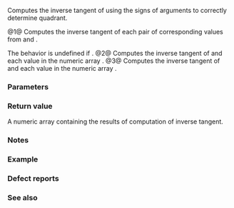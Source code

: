 {{cpp/title|atan2{{small|(std::valarray)}}}}
{{cpp/numeric/valarray/navbar}}
{{dcl begin}}
{{dcl header|valarray}}
{{dcl|num=1|
template&lt; class T &gt; 
std::valarray&lt;T&gt; atan2( const std::valarray&lt;T&gt;&amp; y, const std::valarray&lt;T&gt;&amp; x );
}}
{{dcl|num=2|
template&lt; class T &gt; 
std::valarray&lt;T&gt; atan2( const std::valarray&lt;T&gt;&amp; y,
                        const typename std::valarray&lt;T&gt;::value_type&amp; vx );
}}
{{dcl|num=3|
template&lt; class T &gt; 
std::valarray&lt;T&gt; atan2( const typename std::valarray&lt;T&gt;::value_type&amp; vy,
                        const std::valarray&lt;T&gt;&amp; x );
}}
{{dcl end}}

Computes the inverse tangent of {{c|y / x}} using the signs of arguments to correctly determine quadrant.

@1@ Computes the inverse tangent of each pair of corresponding values from {{c|y}} and {{c|x}}.

The behavior is undefined if {{c|1=x.size() != y.size()}}.
@2@ Computes the inverse tangent of {{c|vx}} and each value in the numeric array {{c|y}}.
@3@ Computes the inverse tangent of {{c|vy}} and each value in the numeric array {{c|x}}.

===Parameters===
{{par begin}}
{{par|x, y|numeric arrays to compute inverse tangent of}}
{{par|vy, vx|values to compute inverse tangent of}}
{{par end}}

===Return value===
A numeric array containing the results of computation of inverse tangent.

===Notes===
{{cpp/numeric/valarray/notes unq|atan2}}

{{cpp/numeric/valarray/notes ret|atan2}}

===Example===
{{example
|code=
#include &lt;algorithm&gt;
#include &lt;cmath&gt;
#include &lt;iomanip&gt;
#include &lt;iostream&gt;
#include &lt;valarray&gt;

void show(char const* title, const std::valarray&lt;double&gt;&amp; va)
{
    std::cout &lt;&lt; title &lt;&lt; ' ';
    std::for_each(std::begin(va), std::end(va), [](const double x)
    { 
        std::cout &lt;&lt; ' ' &lt;&lt; std::right &lt;&lt; std::setw(4) &lt;&lt; x &lt;&lt; "°";
    });
    std::cout &lt;&lt; '\n';
}

const double pi = std::acos(-1.0); // C++20: std::numbers::pi

int main()
{
    auto degrees_to_radians = [](double const&amp; x) { return (pi * x / 180); };
    auto radians_to_degrees = [](double const&amp; x) { return (180 * x / pi); };

    const std::valarray&lt;double&gt; degrees{-90, -60, -45, -30, 0, 30, 45, 60, 90};
    const std::valarray&lt;double&gt; radians = degrees.apply(degrees_to_radians);

    const auto sin = std::sin(radians);
    const auto cos = std::cos(radians);

    show("(1)", std::atan2(sin, cos).apply(radians_to_degrees));
    show("(2)", std::atan2(sin/cos, 1.0).apply(radians_to_degrees));
    show("(3)", std::atan2(1.0, cos/sin).apply(radians_to_degrees));
}
|output=
(1)   -90°  -60°  -45°  -30°    0°   30°   45°   60°   90°
(2)   -90°  -60°  -45°  -30°    0°   30°   45°   60°   90°
(3)    90°  120°  135°  150°    0°   30°   45°   60°   90°
}}

=== Defect reports ===
{{dr list begin}}
{{dr list item|wg=lwg|dr=3074|std=C++98|before={{tt|T}} is deduced from both the scalar and the {{tt|valarray}} for {{v|2,3}}, disallowing mixed-type calls |after=only deduce {{tt|T}} from the {{tt|valarray}}}}
{{dr list end}}

===See also===
{{dsc begin}}
{{dsc inc|cpp/numeric/valarray/dsc asin}}
{{dsc inc|cpp/numeric/valarray/dsc acos}}
{{dsc inc|cpp/numeric/valarray/dsc atan}}
{{dsc inc|cpp/numeric/math/dsc atan2}}
{{dsc inc|cpp/numeric/complex/dsc arg}}
{{dsc end}}

{{langlinks|de|es|fr|it|ja|pt|ru|zh}}